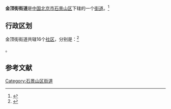 {{中国乡级行政区
|景观照片文件名 = 
|景观照片描述 = 
|汉语拼音 = 
|其他语言 = 
|其他语言名称 = 
|旧称 = 
|地名出处 = 
|位置图文件名 = 
|位置图描述 = 
|自定义图片= 
|建置时间 = 
|政府驻地 = 
|毗邻 = 
|总面积 = 
|总人口 = 
|总人口年份 = 
|户籍人口 = 
|户籍人口年份 = 
|常住人口 = 
|常住人口年份 = 
|人口密度 = 
|GDP = 
|GDP年份 = 
|邮政编码 = 100041
|电话区号 = 10
|官方网站 = 
|网站名称 = 
|11/01/07/006/000
}}
'''金顶街街道'''是[[中华人民共和国|中国]][[北京市|北京市]][[石景山区|石景山区]]下辖的一个[[街道办事处|街道]]。<ref>{{PRC admin/ref sgc|{{PRC admin/parent|11/01/07/006/000}}}}</ref>

== 行政区划 ==

金顶街街道共辖16个[[社区|社区]]，分别是：<ref>{{PRC admin/ref sgc|11/01/07/006/000}}</ref>

{{PRC admin/children|11/01/07/006/000}}。

== 参考文献 ==
{{Reflist|2}}

{{石景山区行政区划}}
{{北京行政区划小作品}}

[[Category:石景山区街道|Category:石景山区街道]]
